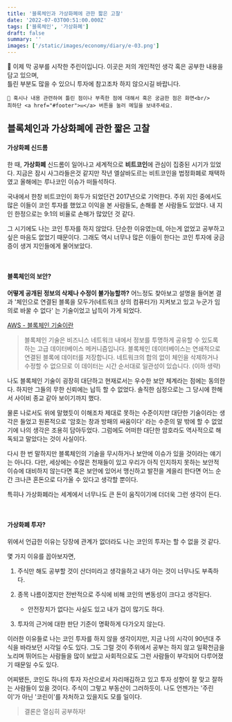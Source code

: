 ```yaml
---
title: '블록체인과 가상화폐에 관한 짧은 고찰'
date: '2022-07-03T00:51:00.000Z'
tags: ['블록체인', '가상화폐']
draft: false
summary: ''
images: ['/static/images/economy/diary/e-03.png']
---
```


<p className='warning'>
    📢 이제 막 공부를 시작한 주린이입니다. 이곳은 저의 개인적인 생각 혹은 공부한 내용을 담고 있으며,<br/>
    틀린 부분도 많을 수 있으니 투자에 참고조차 하지 않으시길 바랍니다.

    📢 혹시나 내용 관련하여 틀린 점이나 부족한 점에 대해서 혹은 궁금한 점은 화면<br/>
    최하단 <a href="#footer">✉</a> 버튼을 눌러 메일을 보내주세요.

</p>

## 블록체인과 가상화폐에 관한 짧은 고찰

#### 가상화폐 신드롬

한 때, **가상화폐** 신드롬이 일어나고 세계적으로 **비트코인**에 관심이 집중된 시기가 있었다.
지금은 잠시 사그라들은것 같지만 작년 엘살바도르는 비트코인을 법정화폐로 채택하였고 올해에는 루나코인 이슈가 떠들석하다.

국내에서 한창 비트코인이 화두가 되었던건 2017년으로 기억한다.
주위 지인 중에서도 많은 이들이 코인 투자를 했었고 이익을 본 사람들도, 손해를 본 사람들도 있었다.
내 지인 한정으로는 9:1의 비율로 손해가 많았던 것 같다.

그 시기에도 나는 코인 투자를 하지 않았다. 단순한 이유였는데, 아는게 없었고 공부하고 싶은 마음도 없었기 때문이다.
그래도 역시 너무나 많은 이들이 한다는 코인 투자에 궁금증이 생겨 지인들에게 물어보았다.

<br />

#### 블록체인의 보안?

**어떻게 공개된 정보의 삭제나 수정이 불가능할까?**
어느정도 찾아보고 설명을 들어본 결과 '체인으로 연결된 블록을 모두가(네트워크 상의 컴퓨터가) 지켜보고 있고 누군가 임의로 바꿀 수 없다'
는 기술이었고 납득이 가게 되었다.

[AWS - 블록체인 기술이란](https://aws.amazon.com/ko/what-is/blockchain/)

> 블록체인 기술은 비즈니스 네트워크 내에서 정보를 투명하게 공유할 수 있도록 하는 고급 데이터베이스 메커니즘입니다. 블록체인 데이터베이스는 연쇄적으로 연결된 블록에 데이터를 저장합니다. 네트워크의 합의 없이 체인을 삭제하거나 수정할 수 없으므로 이 데이터는 시간 순서대로 일관성이 있습니다. (이하 생략)

나도 블록체인 기술이 굉장히 대단하고 현재로서는 우수한 보안 체계라는 점에는 동의한다.
하지만 그들의 무한 신뢰에는 납득 할 수 없었다. 솔직한 심정으로는 그 당시에 한해서 사이비 종교 같아 보이기까지 했다.

물론 나로서도 위에 말했듯이 이해조차 제대로 못하는 수준이지만 대단한 기술이라는 생각은 들었고
원론적으로 '암호는 창과 방패의 싸움이다' 라는 수준의 말 밖에 할 수 없었기에 나의 생각은 조용히 담아두었다.
그럼에도 어떠한 대단한 암호라도 역사적으로 해독되고 말았다는 것이 사실이다.

다시 한 번 말하지만 블록체인의 기술을 무시하거나 보안에 이슈가 있을 것이라는 얘기는 아니다.
다만, 세상에는 수많은 천재들이 있고 우리가 아직 인지하지 못하는 보안적 이슈에 대비하지 않는다면
혹은 보안에 있어서 맹신하고 발전을 게을리 한다면 어느 순간 크나큰 혼돈으로 다가올 수 있다고 생각할 뿐이다.

특히나 가상화폐라는 세계에서 너무나도 큰 돈이 움직이기에 더더욱 그런 생각이 든다.

<br />

#### 가상화폐 투자?

위에서 언급한 이유는 당장에 관계가 없더라도 나는 코인의 투자는 할 수 없을 것 같다.

몇 가지 이유를 꼽아보자면,

1. 주식만 해도 공부할 것이 산더미라고 생각을하고 내가 아는 것이 너무나도 부족하다.

2. 종목 나름이겠지만 전반적으로 주식에 비해 코인의 변동성이 크다고 생각된다.

    - 안전장치가 없다는 사실도 있고 내가 겁이 많기도 하다.

3. 투자의 근거에 대한 판단 기준이 명확하게 다가오지 않는다.

이러한 이유들로 나는 코인 투자를 하지 않을 생각이지만, 지금 나의 시각이 90년대 주식을 바라보던 시각일 수도 있다.
그도 그럴 것이 주위에서 공부는 하지 않고 일확천금을 노리며 뛰어드는 사람들을 많이 보았고
사회적으로도 그런 사람들이 부각되어 다루어졌기 때문일 수도 있다.

어찌됐든, 코인도 하나의 투자 자산으로서 자리매김하고 있고 투자 성향이 잘 맞고 잘하는 사람들이 있을 것이다.
주식이 그렇고 부동산이 그러하듯이.
나도 언젠가는 '주린이'가 아닌 '코린이'를 자처하고 있을지도 모를 일이다.

> 결론은 열심히 공부하자!
